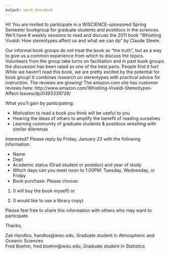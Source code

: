 ```yaml
---
output: word_document
---
```


Hi! You are invited to participate in a WISCIENCE-sponsored Spring Semester bookgroup for graduate students and postdocs in the sciences. We'll have 8 weekly sessions to read and discuss the 2011 book "Whistling Vivaldi: How stereotypes affect us and what we can do" by Claude Steele. 

Our informal book groups do not treat the book as "the truth", but as a way to give us a common experience from which to discuss the topics.  Volunteers from the group take turns on facilitation and in past book groups the discussion has been rated as one of the best parts.  People find it fun! While we haven't read this book, we are pretty excited by the potential for book group!  It combines research on stereotypes with practical advice for instruction.  The reviews are glowing!  The amazon.com site has customer reviews here: http://www.amazon.com/Whistling-Vivaldi-Stereotypes-Affect-Issues/dp/0393339726/




What you'll gain by participating: 

- Motivation to read a book you think will be useful to you  
- Hearing the ideas of others to amplify the benefit of reading ourselves   
- Learning community of graduate students & postdocs wrestling with similar dilemmas

Interested? Please reply by Friday, January 23 with the following information: 

- Name 
- Dept
- Academic status (Grad student or postdoc) and year of study  
- Which days can you meet noon to 1:00PM:   Tuesday, Wednesday, or Friday 
- Book purchase: Please choose:  

1. (I will buy the book myself) or 

2. (I would like to use a library copy) 

Please feel free to share this information with others who may want to participate.

Thanks,

Zak Handlos, handlos@wisc.edu, Graduate student in Atmospheric and Oceanic Sciences  
Fred Boehm, fred.boehm@wisc.edu, Graduate student in Statistics

